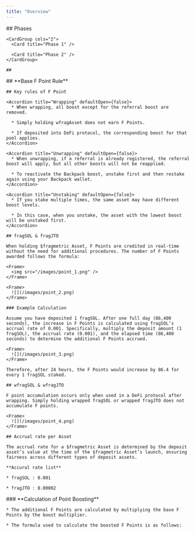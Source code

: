 ```yaml
---
title: "Overview"
---
```


<Tabs>
  <Tab title="Season 1">
    ## Phases

    <CardGroup cols="2">
      <Card title="Phase 1" />

      <Card title="Phase 2" />
    </CardGroup>

    ##
  </Tab>

  <Tab title="Base F Point Rule">
    ## **Base F Point Rule**

    ## Key rules of F Point

    <Accordion title="Wrapping" defaultOpen={false}>
      * When wrapping, all boost except for the referral boost are removed.

      * Simply holding wfragAsset does not earn F Points.

      * If deposited into DeFi protocol, the corresponding boost for that pool applies.
    </Accordion>

    <Accordion title="Unwrapping" defaultOpen={false}>
      * When unwrapping, if a referral is already registered, the referral boost will apply, but all other boosts will not be reapplied.

      * To reactivate the Backpack boost, unstake first and then restake again using your Backpack wallet.
    </Accordion>

    <Accordion title="Unstaking" defaultOpen={false}>
      * If you stake multiple times, the same asset may have different boost levels.

      * In this case, when you unstake, the asset with the lowest boost will be unstaked first.
    </Accordion>

    ## fragSOL & fragJTO

    When holding $fragmetric Asset, F Points are credited in real-time without the need for additional procedures. The number of F Points awarded follows the formula:

    <Frame>
      <img src="/images/point_1.png" />
    </Frame>

    <Frame>
      ![](/images/point_2.png)
    </Frame>

    ### Example Calculation

    Assume you have deposited 1 fragSOL. After one full day (86,400 seconds), the increase in F Points is calculated using fragSOL’s accrual rate of 0.001. Specifically, multiply the deposit amount (1 fragSOL), the accrual rate (0.001), and the elapsed time (86,400 seconds) to determine the additional F Points accrued.

    <Frame>
      ![](/images/point_3.png)
    </Frame>

    Therefore, after 24 hours, the F Points would increase by 86.4 for every 1 fragSOL staked.

    ## wfragSOL & wfragJTO

    F point accumulation occurs only when used in a DeFi protocol after wrapping. Simply holding wrapped fragSOL or wrapped fragJTO does not accumulate F points.

    <Frame>
      ![](/images/point_4.png)
    </Frame>

    ## Accrual rate per Asset

    The accrual rate for a $fragmetric Asset is determined by the deposit asset’s value at the time of the $fragmetric Asset’s launch, ensuring fairness across different types of deposit assets.

    **Accural rate list**

    * fragSOL : 0.001

    * fragJTO : 0.00002
  </Tab>

  <Tab title="F Points Boost">
    ### **Calculation of Point Boosting**

    * The additional F Points are calculated by multiplying the base F Points by the boost multiplier.

    * The formula used to calculate the boosted F Points is as follows:
  </Tab>
</Tabs>